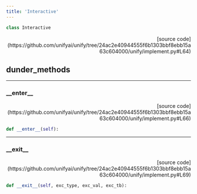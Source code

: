 ```yaml
---
title: 'Interactive'
---
```


```python
class Interactive
```

<p align="right">[source code](https://github.com/unifyai/unify/tree/24ac2e40944555f6b1303bbf8ebb15a63c604000/unify/implement.py#L64)</p>



## dunder_methods

---

### \_\_enter\_\_

<p align="right">[source code](https://github.com/unifyai/unify/tree/24ac2e40944555f6b1303bbf8ebb15a63c604000/unify/implement.py#L66)</p>

```python
def __enter__(self):
```



---

### \_\_exit\_\_

<p align="right">[source code](https://github.com/unifyai/unify/tree/24ac2e40944555f6b1303bbf8ebb15a63c604000/unify/implement.py#L69)</p>

```python
def __exit__(self, exc_type, exc_val, exc_tb):
```


